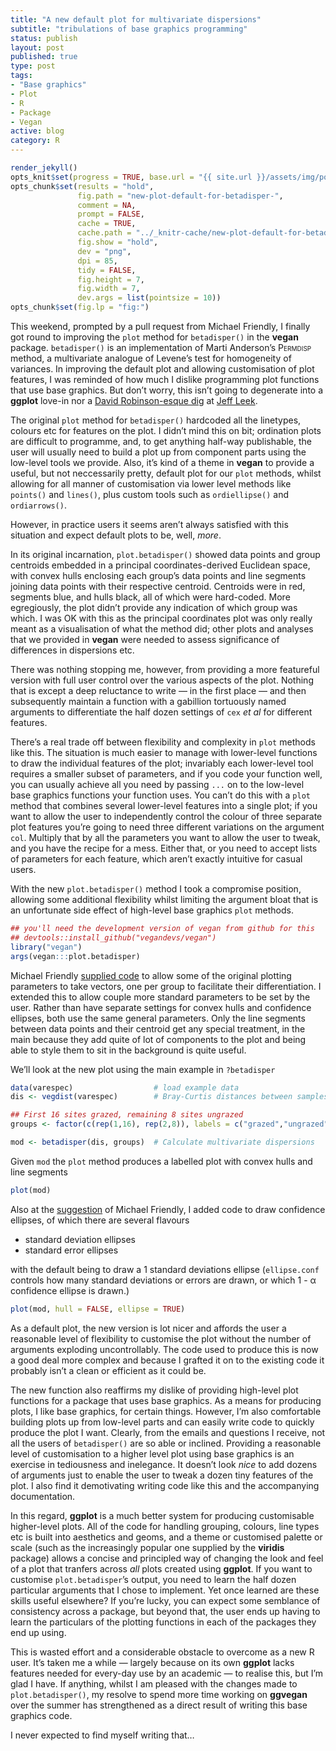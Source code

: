 ```yaml
--- 
title: "A new default plot for multivariate dispersions"
subtitle: "tribulations of base graphics programming"
status: publish
layout: post
published: true
type: post
tags:
- "Base graphics"
- Plot
- R
- Package
- Vegan
active: blog
category: R
---
```


```r
render_jekyll()
opts_knit$set(progress = TRUE, base.url = "{{ site.url }}/assets/img/posts/", base.dir = "/home/gavin/work/web/jekyll/blog/assets/img/posts/")
opts_chunk$set(results = "hold",
               fig.path = "new-plot-default-for-betadisper-", 
               comment = NA,
               prompt = FALSE,
               cache = TRUE,
               cache.path = "../_knitr-cache/new-plot-default-for-betadisper-", 
               fig.show = "hold",
               dev = "png",
               dpi = 85,
               tidy = FALSE,
               fig.height = 7,
               fig.width = 7,
               dev.args = list(pointsize = 10))
opts_chunk$set(fig.lp = "fig:")
```

This weekend, prompted by a pull request from Michael Friendly, I finally got round to improving the `plot` method for `betadisper()` in the **vegan** package. `betadisper()` is an implementation of Marti Anderson's <span style="font-variant: small-caps;">Permdisp</span> method, a multivariate analogue of Levene's test for homogeneity of variances. In improving the default plot and allowing customisation of plot features, I was reminded of how much I dislike programming plot functions that use base graphics. But don't worry, this isn't going to degenerate into a **ggplot** love-in nor a [David Robinson-esque dig](http://varianceexplained.org/r/why-I-use-ggplot2/) at [Jeff Leek](http://simplystatistics.org/2016/02/11/why-i-dont-use-ggplot2/).

The original `plot` method for `betadisper()` hardcoded all the linetypes, colours etc for features on the plot. I didn't mind this on bit; ordination plots are difficult to programme, and, to get anything half-way publishable, the user will usually need to build a plot up from component parts using the low-level tools we provide. Also, it's kind of a theme in **vegan** to provide a useful, but not neccessarily pretty, default plot for our `plot` methods, whilst allowing for all manner of customisation via lower level methods like `points()` and `lines()`, plus custom tools such as `ordiellipse()` and `ordiarrows()`.

However, in practice users it seems aren't always satisfied with this situation and expect default plots to be, well, *more*.

In its original incarnation, `plot.betadisper()` showed data points and group centroids embedded in a principal coordinates-derived Euclidean space, with convex hulls enclosing each group's data points and line segments joining data points with their respective centroid. Centroids were in red, segments blue, and hulls black, all of which were hard-coded. More egregiously, the plot didn't provide any indication of which group was which. I was OK with this as the principal coordinates plot was only really meant as a visualisation of what the method did; other plots and analyses that we provided in **vegan** were needed to assess significance of differences in dispersions etc.

There was nothing stopping me, however, from providing a more featureful version with full user control over the various aspects of the plot. Nothing that is except a deep reluctance to write --- in the first place --- and then subsequently maintain a function with a gabillion tortuously named arguments to differentiate the half dozen settings of `cex` *et al* for different features.

There's a real trade off between flexibility and complexity in `plot` methods like this. The situation is much easier to manage with lower-level functions to draw the individual features of the plot; invariably each lower-level tool requires a smaller subset of parameters, and if you code your function well, you can usually achieve all you need by passing `...` on to the low-level base graphics functions your function uses. You can't do this with a `plot` method that combines several lower-level features into a single plot; if you want to allow the user to independently control the colour of three separate plot features you're going to need three different variations on the argument `col`. Multiply that by all the parameters you want to allow the user to tweak, and you have the recipe for a mess. Either that, or you need to accept lists of parameters for each feature, which aren't exactly intuitive for casual users.

With the new `plot.betadisper()` method I took a compromise position, allowing some additional flexibility whilst limiting the argument bloat that is an unfortunate side effect of high-level base graphics `plot` methods.

```r
## you'll need the development version of vegan from github for this
## devtools::install_github("vegandevs/vegan")
library("vegan")
args(vegan:::plot.betadisper)
```

Michael Friendly [supplied code](https://github.com/vegandevs/vegan/pull/165) to allow some of the original plotting parameters to take vectors, one per group to facilitate their differentiation. I extended this to allow couple more standard parameters to be set by the user. Rather than have separate settings for convex hulls and confidence ellipses, both use the same general parameters. Only the line segments between data points and their centroid get any special treatment, in the main because they add quite of lot of components to the plot and being able to style them to sit in the background is quite useful.

We'll look at the new plot using the main example in `?betadisper`

```r
data(varespec)                  # load example data 
dis <- vegdist(varespec)        # Bray-Curtis distances between samples

## First 16 sites grazed, remaining 8 sites ungrazed
groups <- factor(c(rep(1,16), rep(2,8)), labels = c("grazed","ungrazed"))

mod <- betadisper(dis, groups)  # Calculate multivariate dispersions
```

Given `mod` the `plot` method produces a labelled plot with convex hulls and line segments

```r
plot(mod)
```

Also at the [suggestion](https://github.com/vegandevs/vegan/issues/166) of Michael Friendly, I added code to draw confidence ellipses, of which there are several flavours

* standard deviation ellipses
* standard error ellipses

with the default being to draw a 1 standard deviations ellipse (`ellipse.conf` controls how many standard deviations or errors are drawn, or which 1 - &alpha; confidence ellipse is drawn.)

```r
plot(mod, hull = FALSE, ellipse = TRUE)
```

As a default plot, the new version is lot nicer and affords the user a reasonable level of flexibility to customise the plot without the number of arguments exploding uncontrollably. The code used to produce this is now a good deal more complex and because I grafted it on to the existing code it probably isn't a clean or efficient as it could be.

The new function also reaffirms my dislike of providing high-level plot functions for a package that uses base graphics. As a means for producing plots, I like base graphics, for certain things. However, I'm also comfortable building plots up from low-level parts and can easily write code to quickly produce the plot I want. Clearly, from the emails and questions I receive, not all the users of `betadisper()` are so able or inclined. Providing a reasonable level of customisation to a higher level plot using base graphics is an exercise in tediousness and inelegance. It doesn't look *nice* to add dozens of arguments just to enable the user to tweak a dozen tiny features of the plot. I also find it demotivating writing code like this and the accompanying documentation.

In this regard, **ggplot** is a much better system for producing customisable higher-level plots. All of the code for handling grouping, colours, line types etc is built into aesthetics and geoms, and a theme or customised palette or scale (such as the increasingly popular one supplied by the **viridis** package) allows a concise and principled way of changing the look and feel of a plot that tranfers across *all* plots created using **ggplot**. If you want to customise `plot.betadisper`'s output, you need to learn the half dozen particular arguments that I chose to implement. Yet once learned are these skills useful elsewhere? If you're lucky, you can expect some semblance of consistency across a package, but beyond that, the user ends up having to learn the particulars of the plotting functions in each of the packages they end up using.

This is wasted effort and a considerable obstacle to overcome as a new R user. It's taken me a while --- largely because on its own **ggplot** lacks features needed for every-day use by an academic --- to realise this, but I'm glad I have. If anything, whilst I am pleased with the changes made to `plot.betadisper()`, my resolve to spend more time working on **ggvegan** over the summer has strengthened as a direct result of writing this base graphics code.

I never expected to find myself writing that...
